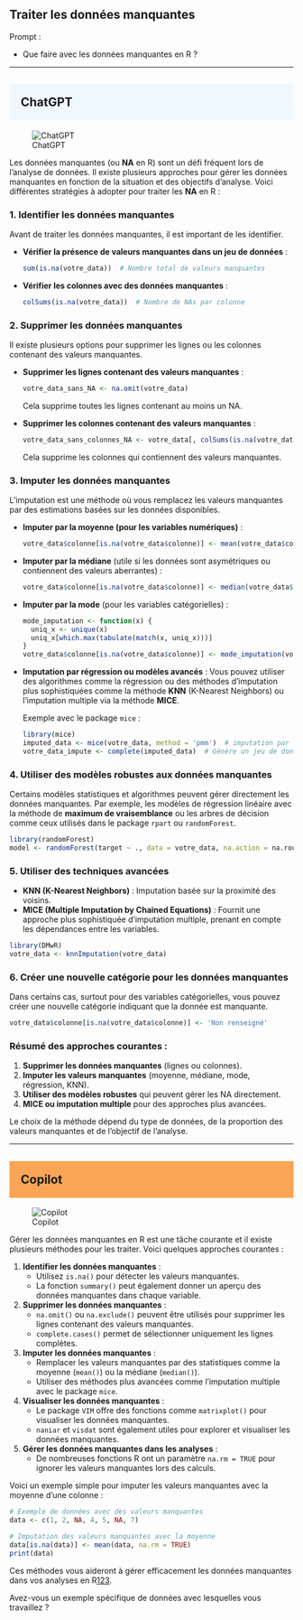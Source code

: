 ## Traiter les données manquantes

::: {.callout-note appearance="simple"}
Prompt : 

* Que faire avec les données manquantes en R ?

:::

----

## ChatGPT {style="background-color: #f0f8ff; padding: 20px;"}
![ChatGPT](../img/ChatGPT.PNG)

Les données manquantes (ou **NA** en R) sont un défi fréquent lors de l'analyse de données. Il existe plusieurs approches pour gérer les données manquantes en fonction de la situation et des objectifs d'analyse. Voici différentes stratégies à adopter pour traiter les **NA** en R :

### 1. **Identifier les données manquantes**
Avant de traiter les données manquantes, il est important de les identifier.

- **Vérifier la présence de valeurs manquantes dans un jeu de données** :
  ```R
  sum(is.na(votre_data))  # Nombre total de valeurs manquantes
  ```

- **Vérifier les colonnes avec des données manquantes** :
  ```R
  colSums(is.na(votre_data))  # Nombre de NAs par colonne
  ```

### 2. **Supprimer les données manquantes**
Il existe plusieurs options pour supprimer les lignes ou les colonnes contenant des valeurs manquantes.

- **Supprimer les lignes contenant des valeurs manquantes** :
  ```R
  votre_data_sans_NA <- na.omit(votre_data)
  ```

  Cela supprime toutes les lignes contenant au moins un NA.

- **Supprimer les colonnes contenant des valeurs manquantes** :
  ```R
  votre_data_sans_colonnes_NA <- votre_data[, colSums(is.na(votre_data)) == 0]
  ```

  Cela supprime les colonnes qui contiennent des valeurs manquantes.

### 3. **Imputer les données manquantes**
L’imputation est une méthode où vous remplacez les valeurs manquantes par des estimations basées sur les données disponibles.

- **Imputer par la moyenne (pour les variables numériques)** :
  ```R
  votre_data$colonne[is.na(votre_data$colonne)] <- mean(votre_data$colonne, na.rm = TRUE)
  ```

- **Imputer par la médiane** (utile si les données sont asymétriques ou contiennent des valeurs aberrantes) :
  ```R
  votre_data$colonne[is.na(votre_data$colonne)] <- median(votre_data$colonne, na.rm = TRUE)
  ```

- **Imputer par la mode** (pour les variables catégorielles) :
  ```R
  mode_imputation <- function(x) {
    uniq_x <- unique(x)
    uniq_x[which.max(tabulate(match(x, uniq_x)))]
  }
  votre_data$colonne[is.na(votre_data$colonne)] <- mode_imputation(votre_data$colonne)
  ```

- **Imputation par régression ou modèles avancés** :
  Vous pouvez utiliser des algorithmes comme la régression ou des méthodes d’imputation plus sophistiquées comme la méthode **KNN** (K-Nearest Neighbors) ou l’imputation multiple via la méthode **MICE**.

  Exemple avec le package `mice` :
  ```R
  library(mice)
  imputed_data <- mice(votre_data, method = 'pmm')  # imputation par "predictive mean matching"
  votre_data_impute <- complete(imputed_data)  # Génère un jeu de données complet
  ```

### 4. **Utiliser des modèles robustes aux données manquantes**
Certains modèles statistiques et algorithmes peuvent gérer directement les données manquantes. Par exemple, les modèles de régression linéaire avec la méthode de **maximum de vraisemblance** ou les arbres de décision comme ceux utilisés dans le package `rpart` ou `randomForest`.

```R
library(randomForest)
model <- randomForest(target ~ ., data = votre_data, na.action = na.roughfix)
```

### 5. **Utiliser des techniques avancées**
- **KNN (K-Nearest Neighbors)** : Imputation basée sur la proximité des voisins.
- **MICE (Multiple Imputation by Chained Equations)** : Fournit une approche plus sophistiquée d'imputation multiple, prenant en compte les dépendances entre les variables.

```R
library(DMwR)
votre_data <- knnImputation(votre_data)
```

### 6. **Créer une nouvelle catégorie pour les données manquantes**
Dans certains cas, surtout pour des variables catégorielles, vous pouvez créer une nouvelle catégorie indiquant que la donnée est manquante.

```R
votre_data$colonne[is.na(votre_data$colonne)] <- 'Non renseigné'
```

### Résumé des approches courantes :
1. **Supprimer les données manquantes** (lignes ou colonnes).
2. **Imputer les valeurs manquantes** (moyenne, médiane, mode, régression, KNN).
3. **Utiliser des modèles robustes** qui peuvent gérer les NA directement.
4. **MICE ou imputation multiple** pour des approches plus avancées.

Le choix de la méthode dépend du type de données, de la proportion des valeurs manquantes et de l'objectif de l'analyse.

----

## Copilot {style="background-color: #faa555; padding: 20px;"}
![Copilot](../img/copilot.PNG)

Gérer les données manquantes en R est une tâche courante et il existe plusieurs méthodes pour les traiter. Voici quelques approches courantes :

1. **Identifier les données manquantes** :
   - Utilisez `is.na()` pour détecter les valeurs manquantes.
   - La fonction `summary()` peut également donner un aperçu des données manquantes dans chaque variable.

2. **Supprimer les données manquantes** :
   - `na.omit()` ou `na.exclude()` peuvent être utilisés pour supprimer les lignes contenant des valeurs manquantes.
   - `complete.cases()` permet de sélectionner uniquement les lignes complètes.

3. **Imputer les données manquantes** :
   - Remplacer les valeurs manquantes par des statistiques comme la moyenne (`mean()`) ou la médiane (`median()`).
   - Utiliser des méthodes plus avancées comme l'imputation multiple avec le package `mice`.

4. **Visualiser les données manquantes** :
   - Le package `VIM` offre des fonctions comme `matrixplot()` pour visualiser les données manquantes.
   - `naniar` et `visdat` sont également utiles pour explorer et visualiser les données manquantes.

5. **Gérer les données manquantes dans les analyses** :
   - De nombreuses fonctions R ont un paramètre `na.rm = TRUE` pour ignorer les valeurs manquantes lors des calculs.

Voici un exemple simple pour imputer les valeurs manquantes avec la moyenne d'une colonne :

```r
# Exemple de données avec des valeurs manquantes
data <- c(1, 2, NA, 4, 5, NA, 7)

# Imputation des valeurs manquantes avec la moyenne
data[is.na(data)] <- mean(data, na.rm = TRUE)
print(data)
```

Ces méthodes vous aideront à gérer efficacement les données manquantes dans vos analyses en R[1](https://sites.google.com/site/rgraphiques/home/2--ouvrir-des-bases-de-donnees/donnees-manquantes-absentes-ou-vides-sous-r)[2](https://delladata.fr/visualisation-donnees-manquantes/)[3](https://ichi.pro/fr/imputation-des-donnees-manquantes-avec-r-evaluation-avec-regression-lineaire-223743872282669).

Avez-vous un exemple spécifique de données avec lesquelles vous travaillez ?